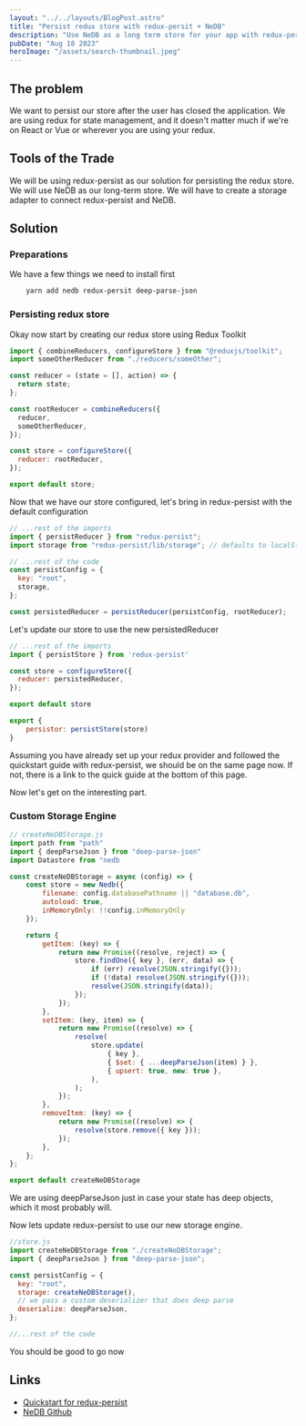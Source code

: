 ```yaml
---
layout: "../../layouts/BlogPost.astro"
title: "Persist redux store with redux-persit + NeDB"
description: "Use NeDB as a long term store for your app with redux-persist"
pubDate: "Aug 18 2023"
heroImage: "/assets/search-thumbnail.jpeg"
---
```


## The problem

We want to persist our store after the user has closed the application. We are using redux for state management,
and it doesn't matter much if we're on React or Vue or wherever you are using your redux.

## Tools of the Trade

We will be using redux-persist as our solution for persisting the redux store. We will use NeDB as our long-term
store. We will have to create a storage adapter to connect redux-persist and NeDB.

## Solution

### Preparations

We have a few things we need to install first

```bash
    yarn add nedb redux-persit deep-parse-json
```

### Persisting redux store

Okay now start by creating our redux store using Redux Toolkit

```js
import { combineReducers, configureStore } from "@reduxjs/toolkit";
import someOtherReducer from "./reducers/someOther";

const reducer = (state = [], action) => {
  return state;
};

const rootReducer = combineReducers({
  reducer,
  someOtherReducer,
});

const store = configureStore({
  reducer: rootReducer,
});

export default store;
```

Now that we have our store configured, let's bring in redux-persist with the default configuration

```js
// ...rest of the imports
import { persistReducer } from "redux-persist";
import storage from "redux-persist/lib/storage"; // defaults to localStorage for web

// ...rest of the code
const persistConfig = {
  key: "root",
  storage,
};

const persistedReducer = persistReducer(persistConfig, rootReducer);
```

Let's update our store to use the new persistedReducer

```js
// ...rest of the imports
import { persistStore } from 'redux-persist'

const store = configureStore({
  reducer: persistedReducer,
});

export default store

export {
    persistor: persistStore(store)
}
```

Assuming you have already set up your redux provider and followed the quickstart
guide with redux-persist, we should be on the same page now. If not, there is a link
to the quick guide at the bottom of this page.

Now let's get on the interesting part.

### Custom Storage Engine

```js
// createNeDBStorage.js
import path from "path"
import { deepParseJson } from "deep-parse-json"
import Datastore from "nedb

const createNeDBStorage = async (config) => {
	const store = new Nedb({
		filename: config.databasePathname || "database.db",
		autoload: true,
        inMemoryOnly: !!config.inMemoryOnly
	});

	return {
		getItem: (key) => {
			return new Promise((resolve, reject) => {
				store.findOne({ key }, (err, data) => {
					if (err) resolve(JSON.stringify({}));
					if (!data) resolve(JSON.stringify({}));
					resolve(JSON.stringify(data));
				});
			});
		},
		setItem: (key, item) => {
			return new Promise((resolve) => {
				resolve(
					store.update(
						{ key },
						{ $set: { ...deepParseJson(item) } },
						{ upsert: true, new: true },
					),
				);
			});
		},
		removeItem: (key) => {
			return new Promise((resolve) => {
				resolve(store.remove({ key }));
			});
		},
	};
};

export default createNeDBStorage
```

We are using deepParseJson just in case your state has deep objects, which it most probably will.

Now lets update redux-persist to use our new storage engine.

```js
//store.js
import createNeDBStorage from "./createNeDBStorage";
import { deepParseJson } from "deep-parse-json";

const persistConfig = {
  key: "root",
  storage: createNeDBStorage(),
  // we pass a custom deserializer that does deep parse
  deserialize: deepParseJson,
};

//...rest of the code
```

You should be good to go now

## Links

- [Quickstart for redux-persist](https://github.com/rt2zz/redux-persis)
- [NeDB Github](https://github.com/louischatriot/nedb)
